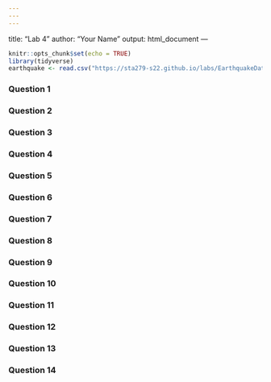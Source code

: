 ```yaml
---
---
---
```

title: "Lab 4"
author: "Your Name"
output: html_document
---

```r
knitr::opts_chunk$set(echo = TRUE)
library(tidyverse)
earthquake <- read.csv("https://sta279-s22.github.io/labs/EarthquakeData.csv")
```

### Question 1


### Question 2


### Question 3


### Question 4


### Question 5


### Question 6


### Question 7


### Question 8


### Question 9


### Question 10


### Question 11


### Question 12


### Question 13


### Question 14

